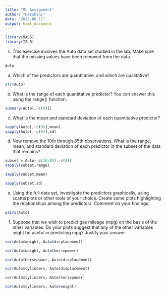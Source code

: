 ---
title: "ML Assignment"
author: "Harshini"
date: "2022-08-11"
output: html_document
---

```{r}
library(MASS)
library(ISLR)
```

1.	This exercise involves the Auto data set studied in the lab. Make sure that the missing values have been removed from the data.


```{r}
Auto
```

(a) Which of the predictors are quantitative, and which are qualitative?

```{r}
str(Auto)
```
(b) What is the range of each quantitative predictor? You can answer this using the range() function.

```{r}
summary(Auto[,-c(9)])
```
(c) What is the mean and standard deviation of each quantitative predictor? 

```{r}
sapply(Auto[,-c(9)],mean)
sapply(Auto[,-c(9)],sd)
```

(d)	Now remove the 10th through 85th observations. What is the range, mean, and standard deviation of each predictor in the subset of the data that remains? 

```{r}
subset = Auto[-c(10:85),-c(9)]
sapply(subset,range)
```

```{r}
sapply(subset,mean)
```

```{r}
sapply(subset,sd)
```
(e)	Using the full data set, investigate the predictors graphically, using scatterplots or other tools of your choice. Create some plots highlighting the relationships among the predictors. Comment on your findings. 

```{r}
pairs(Auto)
```

(f) Suppose that we wish to predict gas mileage (mpg) on the basis of the other variables. Do your plots suggest that any of the other variables might be useful in predicting mpg? Justify your answer

```{r}
cor(Auto$weight, Auto$displacement)
```
```{r}
cor(Auto$weight, Auto$horsepower)
```


```{r}
cor(Auto$horsepower, Auto$displacement)
```


```{r}
cor(Auto$cylinders, Auto$displacement)
```


```{r}
cor(Auto$cylinders, Auto$horsepower)
```

```{r}
cor(Auto$cylinders, Auto$weight)
```

